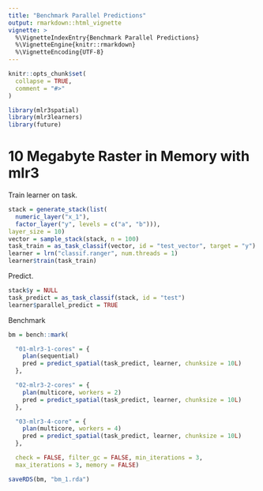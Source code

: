```yaml
---
title: "Benchmark Parallel Predictions"
output: rmarkdown::html_vignette
vignette: >
  %\VignetteIndexEntry{Benchmark Parallel Predictions}
  %\VignetteEngine{knitr::rmarkdown}
  %\VignetteEncoding{UTF-8}
---
```


```r
knitr::opts_chunk$set(
  collapse = TRUE,
  comment = "#>"
)
```

```r
library(mlr3spatial)
library(mlr3learners)
library(future)
```

# 10 Megabyte Raster in Memory with mlr3

Train learner on task.

```r
stack = generate_stack(list(
  numeric_layer("x_1"),
  factor_layer("y", levels = c("a", "b"))),
layer_size = 10)
vector = sample_stack(stack, n = 100)
task_train = as_task_classif(vector, id = "test_vector", target = "y")
learner = lrn("classif.ranger", num.threads = 1)
learner$train(task_train)
```

Predict.

```r
stack$y = NULL
task_predict = as_task_classif(stack, id = "test")
learner$parallel_predict = TRUE
```

Benchmark

```r
bm = bench::mark(

  "01-mlr3-1-cores" = {
    plan(sequential)
    pred = predict_spatial(task_predict, learner, chunksize = 10L)
  },

  "02-mlr3-2-cores" = {
    plan(multicore, workers = 2)
    pred = predict_spatial(task_predict, learner, chunksize = 10L)
  },

  "03-mlr3-4-core" = {
    plan(multicore, workers = 4)
    pred = predict_spatial(task_predict, learner, chunksize = 10L)
  },

  check = FALSE, filter_gc = FALSE, min_iterations = 3,
  max_iterations = 3, memory = FALSE)

saveRDS(bm, "bm_1.rda")
```
